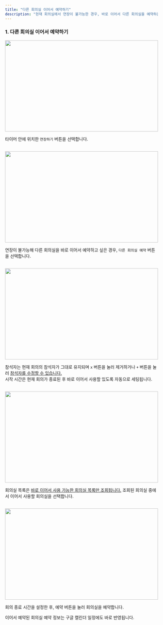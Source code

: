 ```yaml
---
title: "다른 회의실 이어서 예약하기"
description: "현재 회의실에서 연장이 불가능한 경우, 바로 이어서 다른 회의실을 예약하는 방법입니다"
---
```


### 1. 다른 회의실 이어서 예약하기

<Frame>
    <img src="/images/tablet/meeting-extend/book-diff-room/img1.png" width="100%" height="300" />
</Frame>

타이머 안에 위치한 `연장하기` 버튼을 선택합니다.

<br />

<Frame>
    <img src="/images/tablet/meeting-extend/book-diff-room/img2.png" width="100%" height="300" />
</Frame>

연장이 불가능해 다른 회의실을 바로 이어서 예약하고 싶은 경우, `다른 회의실 예약` 버튼을 선택합니다.

<br />

<Frame type="glass">
    <img src="/images/tablet/meeting-extend/book-diff-room/img3.png" width="100%" height="300" />
</Frame>

참석자는 현재 회의의 참석자가 그대로 유지되며 `x` 버튼을 눌러 제거하거나 `+` 버튼을 눌러 <u>참석자를 수정할 수 있습니다.</u><br />
시작 시간은 현재 회의가 종료된 후 바로 이어서 사용할 있도록 자동으로 세팅됩니다.

<br />

<Frame>
    <img src="/images/tablet/meeting-extend/book-diff-room/img4.png" width="100%" height="300" />
</Frame>

회의실 목록은 <u>바로 이어서 사용 가능한 회의실 목록만 조회됩니다.</u> 조회된 회의실 중에서 이어서 사용할 회의실을 선택합니다.

<br />

<Frame>
    <img src="/images/tablet/meeting-extend/book-diff-room/img5.png" width="100%" height="300" />
<Frame>

회의 종료 시간을 설정한 후, 예약 버튼을 눌러 회의실을 예약합니다.

<Info>
    이어서 예약된 회의실 예약 정보는 구글 캘린더 일정에도 바로 반영됩니다.
</Info>
